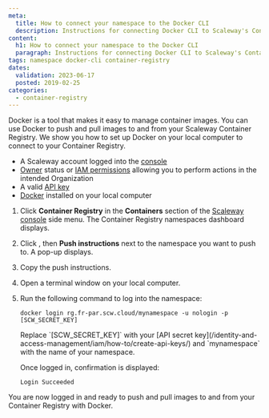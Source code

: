 ```yaml
---
meta:
  title: How to connect your namespace to the Docker CLI
  description: Instructions for connecting Docker CLI to Scaleway's Container Registry.
content:
  h1: How to connect your namespace to the Docker CLI
  paragraph: Instructions for connecting Docker CLI to Scaleway's Container Registry.
tags: namespace docker-cli container-registry
dates:
  validation: 2023-06-17
  posted: 2019-02-25
categories:
  - container-registry
---
```


Docker is a tool that makes it easy to manage container images. You can use Docker to push and pull images to and from your Scaleway Container Registry. We show you how to set up Docker on your local computer to connect to your Container Registry.

<Macro id="requirements" />

- A Scaleway account logged into the [console](https://console.scaleway.com)
- [Owner](/identity-and-access-management/iam/concepts/#owner) status or [IAM permissions](/identity-and-access-management/iam/concepts/#permission) allowing you to perform actions in the intended Organization
- A valid [API key](/identity-and-access-management/iam/how-to/create-api-keys/)
- [Docker](https://www.docker.com/) installed on your local computer


1. Click **Container Registry** in the **Containers** section of the [Scaleway console](https://console.scaleway.com) side menu. The Container Registry namespaces dashboard displays.
2. Click <Icon name="more" />, then **Push instructions** next to the namespace you want to push to. A pop-up displays.
3. Copy the push instructions.
4. Open a terminal window on your local computer.
5. Run the following command to log into the namespace:
    ```
    docker login rg.fr-par.scw.cloud/mynamespace -u nologin -p [SCW_SECRET_KEY]
    ```
    <Message type="important">
      Replace `[SCW_SECRET_KEY]` with your [API secret key](/identity-and-access-management/iam/how-to/create-api-keys/) and `mynamespace` with the name of your namespace.
    </Message>

    Once logged in, confirmation is displayed:

    ```
    Login Succeeded
    ```

You are now logged in and ready to push and pull images to and from your Container Registry with Docker.


